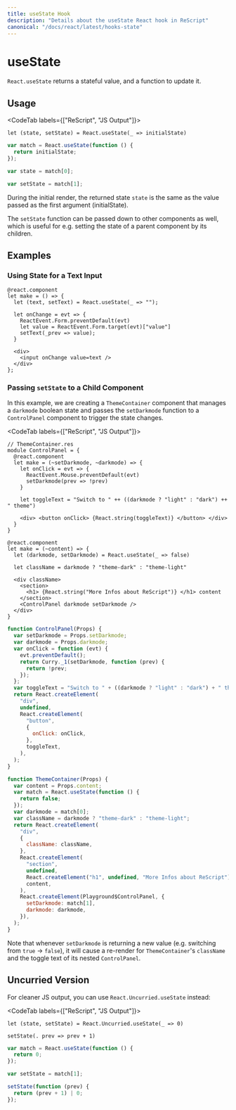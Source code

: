 ```yaml
---
title: useState Hook
description: "Details about the useState React hook in ReScript"
canonical: "/docs/react/latest/hooks-state"
---
```


# useState

<Intro>

`React.useState` returns a stateful value, and a function to update it.

</Intro>

## Usage

<CodeTab labels={["ReScript", "JS Output"]}>

```res
let (state, setState) = React.useState(_ => initialState)
```

```js
var match = React.useState(function () {
  return initialState;
});

var state = match[0];

var setState = match[1];
```

</CodeTab>

During the initial render, the returned state `state` is the same as the value passed as the first argument (initialState).

The `setState` function can be passed down to other components as well, which is useful for e.g. setting the state of a parent component by its children.

## Examples

### Using State for a Text Input

```res
@react.component
let make = () => {
  let (text, setText) = React.useState(_ => "");

  let onChange = evt => {
    ReactEvent.Form.preventDefault(evt)
    let value = ReactEvent.Form.target(evt)["value"]
    setText(_prev => value);
  }

  <div>
    <input onChange value=text />
  </div>
};
```

### Passing `setState` to a Child Component

In this example, we are creating a `ThemeContainer` component that manages a `darkmode` boolean state and passes the `setDarkmode` function to a `ControlPanel` component to trigger the state changes.

<CodeTab labels={["ReScript", "JS Output"]}>

```res
// ThemeContainer.res
module ControlPanel = {
  @react.component
  let make = (~setDarkmode, ~darkmode) => {
    let onClick = evt => {
      ReactEvent.Mouse.preventDefault(evt)
      setDarkmode(prev => !prev)
    }

    let toggleText = "Switch to " ++ ((darkmode ? "light" : "dark") ++ " theme")

    <div> <button onClick> {React.string(toggleText)} </button> </div>
  }
}

@react.component
let make = (~content) => {
  let (darkmode, setDarkmode) = React.useState(_ => false)

  let className = darkmode ? "theme-dark" : "theme-light"

  <div className>
    <section>
      <h1> {React.string("More Infos about ReScript")} </h1> content
    </section>
    <ControlPanel darkmode setDarkmode />
  </div>
}
```

```js
function ControlPanel(Props) {
  var setDarkmode = Props.setDarkmode;
  var darkmode = Props.darkmode;
  var onClick = function (evt) {
    evt.preventDefault();
    return Curry._1(setDarkmode, function (prev) {
      return !prev;
    });
  };
  var toggleText = "Switch to " + ((darkmode ? "light" : "dark") + " theme");
  return React.createElement(
    "div",
    undefined,
    React.createElement(
      "button",
      {
        onClick: onClick,
      },
      toggleText,
    ),
  );
}

function ThemeContainer(Props) {
  var content = Props.content;
  var match = React.useState(function () {
    return false;
  });
  var darkmode = match[0];
  var className = darkmode ? "theme-dark" : "theme-light";
  return React.createElement(
    "div",
    {
      className: className,
    },
    React.createElement(
      "section",
      undefined,
      React.createElement("h1", undefined, "More Infos about ReScript"),
      content,
    ),
    React.createElement(Playground$ControlPanel, {
      setDarkmode: match[1],
      darkmode: darkmode,
    }),
  );
}
```

</CodeTab>

Note that whenever `setDarkmode` is returning a new value (e.g. switching from `true` -> `false`), it will cause a re-render for `ThemeContainer`'s `className` and the toggle text of its nested `ControlPanel`.

## Uncurried Version

For cleaner JS output, you can use `React.Uncurried.useState` instead:

<CodeTab labels={["ReScript", "JS Output"]}>

```res
let (state, setState) = React.Uncurried.useState(_ => 0)

setState(. prev => prev + 1)
```

```js
var match = React.useState(function () {
  return 0;
});

var setState = match[1];

setState(function (prev) {
  return (prev + 1) | 0;
});
```

</CodeTab>
